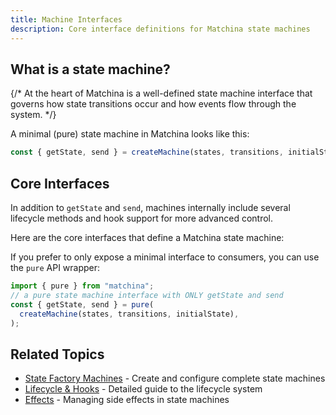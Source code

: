 ```yaml
---
title: Machine Interfaces
description: Core interface definitions for Matchina state machines
---
```



## What is a state machine?

{/* At the heart of Matchina is a well-defined state machine interface that governs how state transitions occur and how events flow through the system. */}

A minimal (pure) state machine in Matchina looks like this:

```ts
const { getState, send } = createMachine(states, transitions, initialState);
```

## Core Interfaces

In addition to `getState` and `send`, machines internally include several lifecycle methods and hook support for more advanced control.

Here are the core interfaces that define a Matchina state machine:

<CodeBlock code={stateMachineCode} lang="ts" />

If you prefer to only expose a minimal interface to consumers, you can use the `pure` API wrapper:

```ts
import { pure } from "matchina";
// a pure state machine interface with ONLY getState and send
const { getState, send } = pure(
  createMachine(states, transitions, initialState),
);
```

## Related Topics

- [State Factory Machines](/guides/machines) - Create and configure complete state machines
- [Lifecycle & Hooks](/guides/lifecycle) - Detailed guide to the lifecycle system
- [Effects](/guides/effects) - Managing side effects in state machines
